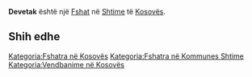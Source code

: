 {{Fshat në Kosovës
 | Emri                = Devetak
| sqi_D_name = Devetak
| sqi_D_FULL_NAME_RO = Devetak
| sqi_D_FULL_NAME_ND_RO = Devetak
| sqi_D_SORT_NAME_RG = DEVETAK
| sqi_D_FULL_NAME_RG = Devetak
| sqi_D_FULL_NAME_ND_RG = Devetak
| srp_N_name = Devetak
| srp_N_FULL_NAME_RO = Devetak
| srp_N_FULL_NAME_ND_RO = Devetak
| srp_N_SORT_NAME_RG = DEVETAK
| srp_N_FULL_NAME_RG = Devetak
| srp_N_FULL_NAME_ND_RG = Devetak
| srp_NS_name = Деветак
| srp_NS_FULL_NAME_RO = Деветак
| srp_NS_FULL_NAME_ND_RO = Деветак
| srp_NS_SORT_NAME_RG = ДЕВЕТАК
| srp_NS_FULL_NAME_RG = Деветак
| srp_NS_FULL_NAME_ND_RG = Деветак

 | Emri (Rasa dhanore) = 
 | Figura              = 
 | Shteti              = Kosovo
 | Komuna              = Shtime
 | Kodi postar         = 
 | Sipërfaqja          = 

 | Popullsia           = 

 | Regj. i popullsisë  = 
 | Dend. e popullsisë  = 
 | Faqja zyrtare       = 
 <!--- Koordinatat ----> 
 | Gjerësia            = 42.393056
 | Gjatësia            = 20.9775
 | Lartësia            = 
}}
'''Devetak''' është një [[Fshat]] në [[Shtime]] të [[Kosovës]].

<!-- == Gjeografia == -->
<!-- == Historia == -->
<!-- == Demografia == -->
== Shih edhe ==
{{Komuna Shtime}}
{{Kosovo-Administrata-Cung}}

[[Kategoria:Fshatra në Kosovës]]
[[Kategoria:Fshatra në Kommunes Shtime]]
[[Kategoria:Vendbanime në Kosovës]]